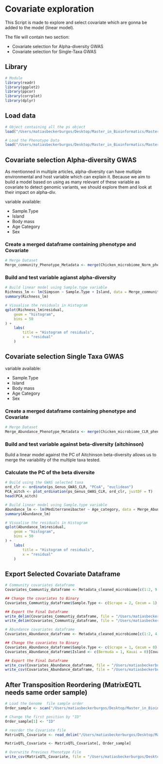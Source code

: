 # Covariate exploration

This Script is made to explore and select covariate which are gonna be added to the model (linear model).

The file will contain two section:

- Covariate selection for Alpha-diversity GWAS
- Covariate selection for Single-Taxa GWAS

## Library

```r
# Module
library(readr)
library(ggplot2)
library(ppcor)
library(corrplot)
library(dplyr)
```

## Load data

```r
# Object containing all the ps object
load("/Users/matiasbeckerburgos/Desktop/Master_in_Bioinformatics/Master_Thesis/Hawaiian_feral_Chicken_Microbiome/Backup_workspace/Decomtamination_pipeline_RUN1.RData")

# Load the Phenotype Data
load("/Users/matiasbeckerburgos/Desktop/Master_in_Bioinformatics/Master_Thesis/Hawaiian_feral_Chicken_Microbiome/Backup_workspace/GWAS_phenotype_Data_RUN1.RData")
```

## Covariate selection Alpha-diversity GWAS

As mentionned in multiple articles, alpha-diversity can have mutliple environmental and host variable which can explain it. 
Because we aim to build a model based on using as many relevant of these variable as covariate to detect genomic variants, we should explore them and look at their impact on alpha-div.

variable available:

-   Sample.Type
-   Island
-   Body mass
-   Age Category
-   Sex

### Create a merged dataframe containing phenotype and Covariate
```r
# Merge Dataset
Merge_community_Phenotype_Metadata <- merge(Chicken_microbiome_Norm_phenotype_Community, Metadata_cleaned_microbiome, by = "ID")
```

### Build and test variable agianst alpha-diversity

```r
# Build linear model using Sample.type variable
Richness_lm <- lm(Simpson ~ Sample.Type + Island, data = Merge_community_Phenotype_Metadata)
summary(Richness_lm)

# Visualise the residuals in Histogram
qplot(Richness_lm$residual,
    geom = "histogram",
    bins = 50
) +
    labs(
        title = "Histogram of residuals",
        x = "residual"
    )
```

## Covariate selection Single Taxa GWAS

variable available:

-   Sample.Type
-   Island
-   Body mass
-   Age Category
-   Sex

### Create a merged dataframe containing phenotype and Covariate
```r
# Merge Dataset
Merge_Abundance_Phenotype_Metadata <- merge(Chicken_microbiome_CLR_phenotype_Abundance, Metadata_cleaned_microbiome, by = "ID")
```

### Build and test variable against beta-diversity (aitchinson)

Build a linear model against the PC of Aitchinson beta-diversity allows us to merge the variability of the multiple taxa tested.

### Calculate the PC of the beta diversite
```r
# Build using the GWAS selected taxa
ord_clr <- ordinate(ps_Genus_GWAS_CLR, "PCoA", "euclidean")
PCA_aitch <- plot_ordination(ps_Genus_GWAS_CLR, ord_clr, justDF = T)
head(PCA_aitch)
```
```r
# Build linear model using Sample.type variable
Abundance_lm <- lm(Mediterraneibacter ~ Age_category, data = Merge_Abundance_Phenotype_Metadata)
summary(Abundance_lm)

# Visualise the residuals in Histogram
qplot(Abundance_lm$residual,
    geom = "histogram",
    bins = 50
) +
    labs(
        title = "Histogram of residuals",
        x = "residual"
    )
```

## Export Selected Covariate Dataframe

```r
# Community covariates dataframe
Covariates_Communtiy_dataframe <- Metadata_cleaned_microbiome[c(1:2, 9:13)]

## Change the covariates to Binary
Covariates_Communtiy_dataframe$Sample.Type <- c(Scrape = 2, Cecum = 1)[Covariates_Communtiy_dataframe$Sample.Type]

## Export the Final Dataframe
write_delim(Covariates_Communtiy_dataframe, file = "/Users/matiasbeckerburgos/Desktop/Master_in_Bioinformatics/Master_Thesis/Hawaiian_feral_Chicken_Microbiome/Data/GWAS_DATA/Chicken_microbiome_Covariates_Community_Without_header.txt", col_names = F)
write_delim(Covariates_Communtiy_dataframe, file = "/Users/matiasbeckerburgos/Desktop/Master_in_Bioinformatics/Master_Thesis/Hawaiian_feral_Chicken_Microbiome/Data/GWAS_DATA/Chicken_microbiome_Covariates_Community.txt")
```

```r
# Abundance covariates dataframe
Covariates_Abundance_dataframe <- Metadata_cleaned_microbiome[c(1:2, 4, 9:13)]

## Change the covariates to Binary
Covariates_Abundance_dataframe$Sample.Type <- c(Scrape = 1, Cecum = 0)[Covariates_Abundance_dataframe$Sample.Type]
Covariates_Abundance_dataframe$Island <- c(Bermuda = 1, Kauai = 0)[Covariates_Abundance_dataframe$Island]

## Export the Final Dataframe
write_csv(Covariates_Abundance_dataframe, file = "/Users/matiasbeckerburgos/Desktop/Master_in_Bioinformatics/Master_Thesis/Hawaiian_feral_Chicken_Microbiome/Data/GWAS_DATA/Chicken_microbiome_Covariates_Abundance_Without_header.txt", col_names = F)
write_csv(Covariates_Abundance_dataframe, file = "/Users/matiasbeckerburgos/Desktop/Master_in_Bioinformatics/Master_Thesis/Hawaiian_feral_Chicken_Microbiome/Data/GWAS_DATA/Chicken_microbiome_Covariates_Abundance.txt", quote = "all")
```

## After Transposition Reordering (MatrixEQTL needs same order sample)
```r
# Load the Genome  file sample order
Order_sample <- scan("/Users/matiasbeckerburgos/Desktop/Master_in_Bioinformatics/Master_Thesis/Hawaiian_feral_Chicken_Microbiome/Data/GWAS_DATA/Sample_ID_order_Genome.txt", what = character())

# Change the first position by "ID"
Order_sample[1] <- "ID"

# reorder the Covariate file
MatrixQTL_Covariate <- read_delim("/Users/matiasbeckerburgos/Desktop/Master_in_Bioinformatics/Master_Thesis/Hawaiian_feral_Chicken_Microbiome/Data/GWAS_DATA/Chicken_microbiome_Covariates_Abundance_MatrixQTL.txt")

MatrixQTL_Covariate <- MatrixQTL_Covariate[, Order_sample]

# Overwrite Previous Phenotype File
write_csv(MatrixQTL_Covariate, file = "/Users/matiasbeckerburgos/Desktop/Master_in_Bioinformatics/Master_Thesis/Hawaiian_feral_Chicken_Microbiome/Data/GWAS_DATA/Chicken_microbiome_Covariates_Abundance_MatrixQTL.txt", quote = "all")
```